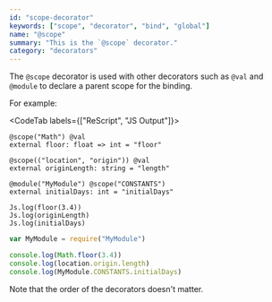 ```yaml
---
id: "scope-decorator"
keywords: ["scope", "decorator", "bind", "global"]
name: "@scope"
summary: "This is the `@scope` decorator."
category: "decorators"
---
```


The `@scope` decorator is used with other decorators such as `@val` and `@module` to declare a parent scope for the binding.

For example:

<CodeTab labels={["ReScript", "JS Output"]}>

```re
@scope("Math") @val
external floor: float => int = "floor"

@scope(("location", "origin")) @val
external originLength: string = "length"

@module("MyModule") @scope("CONSTANTS")
external initialDays: int = "initialDays"

Js.log(floor(3.4))
Js.log(originLength)
Js.log(initialDays)
```

```js
var MyModule = require("MyModule")

console.log(Math.floor(3.4))
console.log(location.origin.length)
console.log(MyModule.CONSTANTS.initialDays)
```

</CodeTab>

Note that the order of the decorators doesn't matter.